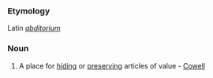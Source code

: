 ===Etymology===
Latin ''[[abditorium]]''
===Noun===
#A place for [[hiding]] or [[preserving]] articles of value - [[Cowell]]